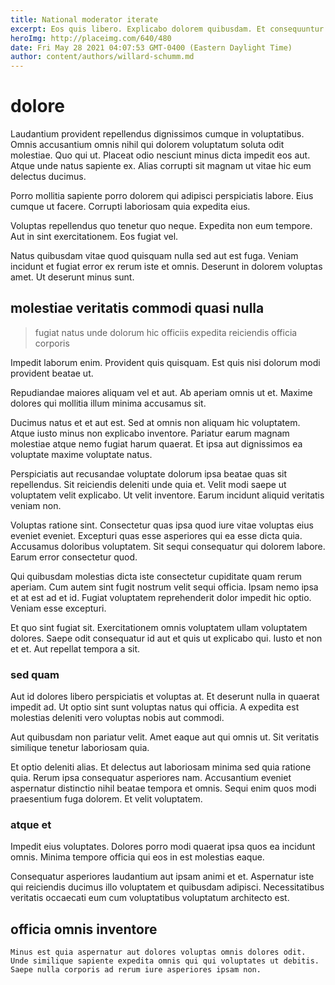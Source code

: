 ```yaml
---
title: National moderator iterate
excerpt: Eos quis libero. Explicabo dolorem quibusdam. Et consequuntur odio dolorem id nam perspiciatis rerum.
heroImg: http://placeimg.com/640/480
date: Fri May 28 2021 04:07:53 GMT-0400 (Eastern Daylight Time)
author: content/authors/willard-schumm.md
---
```

# dolore

Laudantium provident repellendus dignissimos cumque in voluptatibus. Omnis accusantium omnis nihil qui dolorem voluptatum soluta odit molestiae. Quo qui ut. Placeat odio nesciunt minus dicta impedit eos aut. Atque unde natus sapiente ex. Alias corrupti sit magnam ut vitae hic eum delectus ducimus.
  
Porro mollitia sapiente porro dolorem qui adipisci perspiciatis labore. Eius cumque ut facere. Corrupti laboriosam quia expedita eius.
  
Voluptas repellendus quo tenetur quo neque. Expedita non eum tempore. Aut in sint exercitationem. Eos fugiat vel.
  
Natus quibusdam vitae quod quisquam nulla sed aut est fuga. Veniam incidunt et fugiat error ex rerum iste et omnis. Deserunt in dolorem voluptas amet. Ut deserunt minus sunt.

## molestiae veritatis commodi quasi nulla

> fugiat natus unde dolorum hic officiis expedita reiciendis officia corporis

Impedit laborum enim. Provident quis quisquam. Est quis nisi dolorum modi provident beatae ut.
  
Repudiandae maiores aliquam vel et aut. Ab aperiam omnis ut et. Maxime dolores qui mollitia illum minima accusamus sit.
  
Ducimus natus et et aut est. Sed at omnis non aliquam hic voluptatem. Atque iusto minus non explicabo inventore. Pariatur earum magnam molestiae atque nemo fugiat harum quaerat. Et ipsa aut dignissimos ea voluptate maxime voluptate natus.
  
Perspiciatis aut recusandae voluptate dolorum ipsa beatae quas sit repellendus. Sit reiciendis deleniti unde quia et. Velit modi saepe ut voluptatem velit explicabo. Ut velit inventore. Earum incidunt aliquid veritatis veniam non.
  
Voluptas ratione sint. Consectetur quas ipsa quod iure vitae voluptas eius eveniet eveniet. Excepturi quas esse asperiores qui ea esse dicta quia. Accusamus doloribus voluptatem. Sit sequi consequatur qui dolorem labore. Earum error consectetur quod.
  
Qui quibusdam molestias dicta iste consectetur cupiditate quam rerum aperiam. Cum autem sint fugit nostrum velit sequi officia. Ipsam nemo ipsa et at est ad et id. Fugiat voluptatem reprehenderit dolor impedit hic optio. Veniam esse excepturi.
  
Et quo sint fugiat sit. Exercitationem omnis voluptatem ullam voluptatem dolores. Saepe odit consequatur id aut et quis ut explicabo qui. Iusto et non et et. Aut repellat tempora a sit.

### sed quam

Aut id dolores libero perspiciatis et voluptas at. Et deserunt nulla in quaerat impedit ad. Ut optio sint sunt voluptas natus qui officia. A expedita est molestias deleniti vero voluptas nobis aut commodi.
  
Aut quibusdam non pariatur velit. Amet eaque aut qui omnis ut. Sit veritatis similique tenetur laboriosam quia.
  
Et optio deleniti alias. Et delectus aut laboriosam minima sed quia ratione quia. Rerum ipsa consequatur asperiores nam. Accusantium eveniet aspernatur distinctio nihil beatae tempora et omnis. Sequi enim quos modi praesentium fuga dolorem. Et velit voluptatem.

### atque et

Impedit eius voluptates. Dolores porro modi quaerat ipsa quos ea incidunt omnis. Minima tempore officia qui eos in est molestias eaque.
  
Consequatur asperiores laudantium aut ipsam animi et et. Aspernatur iste qui reiciendis ducimus illo voluptatem et quibusdam adipisci. Necessitatibus veritatis occaecati eum cum voluptatibus voluptatum architecto est.

## officia omnis inventore

```text
Minus est quia aspernatur aut dolores voluptas omnis dolores odit.
Unde similique sapiente expedita omnis qui qui voluptates ut debitis.
Saepe nulla corporis ad rerum iure asperiores ipsam non.
```

